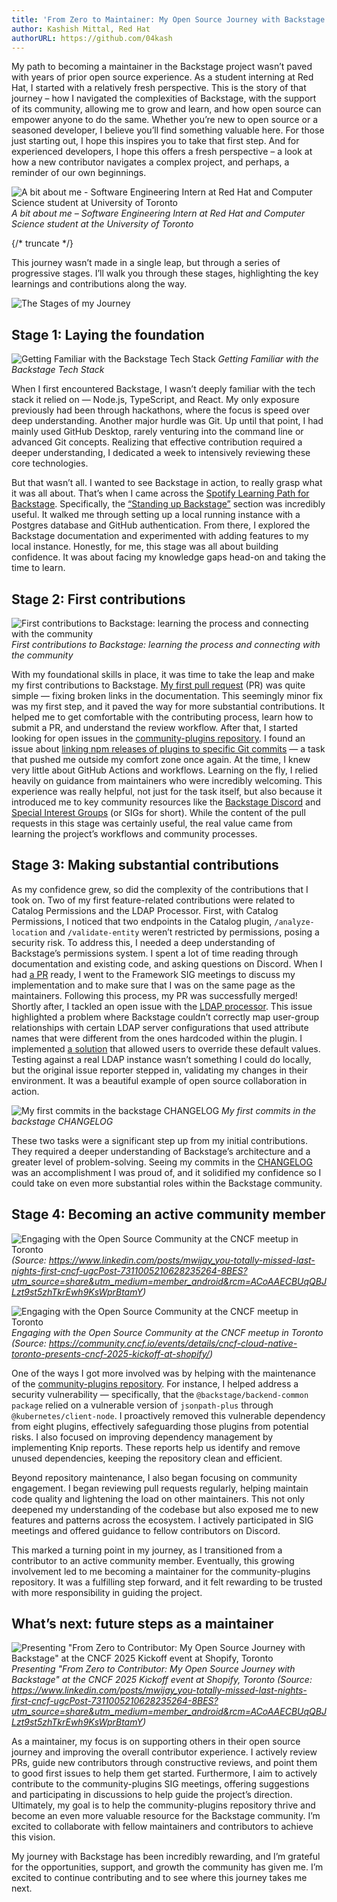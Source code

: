 ```yaml
---
title: 'From Zero to Maintainer: My Open Source Journey with Backstage'
author: Kashish Mittal, Red Hat
authorURL: https://github.com/04kash
---
```


My path to becoming a maintainer in the Backstage project wasn’t paved with years of prior open source experience. As a student interning at Red Hat, I started with a relatively fresh perspective. This is the story of that journey – how I navigated the complexities of Backstage, with the support of its community, allowing me to grow and learn, and how open source can empower anyone to do the same. Whether you’re new to open source or a seasoned developer, I believe you’ll find something valuable here. For those just starting out, I hope this inspires you to take that first step. And for experienced developers, I hope this offers a fresh perspective – a look at how a new contributor navigates a complex project, and perhaps, a reminder of our own beginnings.

![A bit about me - Software Engineering Intern at Red Hat and Computer Science student at University of Toronto
](assets/2025-05-12/about_me.png)
_A bit about me – Software Engineering Intern at Red Hat and Computer Science student at the University of Toronto_

{/* truncate */}

This journey wasn’t made in a single leap, but through a series of progressive stages. I’ll walk you through these stages, highlighting the key learnings and contributions along the way.

![The Stages of my Journey](assets/2025-05-12/stages.png)

## Stage 1: Laying the foundation

![Getting Familiar with the Backstage Tech Stack](assets/2025-05-12/tech_stack.png)
_Getting Familiar with the Backstage Tech Stack_

When I first encountered Backstage, I wasn’t deeply familiar with the tech stack it relied on — Node.js, TypeScript, and React. My only exposure previously had been through hackathons, where the focus is speed over deep understanding. Another major hurdle was Git. Up until that point, I had mainly used GitHub Desktop, rarely venturing into the command line or advanced Git concepts. Realizing that effective contribution required a deeper understanding, I dedicated a week to intensively reviewing these core technologies.

But that wasn’t all. I wanted to see Backstage in action, to really grasp what it was all about. That’s when I came across the [Spotify Learning Path for Backstage](https://backstage.spotify.com/learn/). Specifically, the [“Standing up Backstage”](https://backstage.spotify.com/learn/standing-up-backstage/) section was incredibly useful. It walked me through setting up a local running instance with a Postgres database and GitHub authentication. From there, I explored the Backstage documentation and experimented with adding features to my local instance. Honestly, for me, this stage was all about building confidence. It was about facing my knowledge gaps head-on and taking the time to learn.

## Stage 2: First contributions

![First contributions to Backstage: learning the process and connecting with the community](assets/2025-05-12/first_contributions.png)
_First contributions to Backstage: learning the process and connecting with the community_

With my foundational skills in place, it was time to take the leap and make my first contributions to Backstage. [My first pull request](https://github.com/backstage/community-plugins/pull/497) (PR) was quite simple — fixing broken links in the documentation. This seemingly minor fix was my first step, and it paved the way for more substantial contributions. It helped me to get comfortable with the contributing process, learn how to submit a PR, and understand the review workflow. After that, I started looking for open issues in the [community-plugins repository](https://github.com/backstage/community-plugins). I found an issue about [linking npm releases of plugins to specific Git commits](https://github.com/backstage/community-plugins/issues/489) — a task that pushed me outside my comfort zone once again. At the time, I knew very little about GitHub Actions and workflows. Learning on the fly, I relied heavily on guidance from maintainers who were incredibly welcoming.
This experience was really helpful, not just for the task itself, but also because it introduced me to key community resources like the [Backstage Discord](https://discord.com/invite/backstage-687207715902193673) and [Special Interest Groups](https://github.com/backstage/community/tree/main/sigs) (or SIGs for short). While the content of the pull requests in this stage was certainly useful, the real value came from learning the project’s workflows and community processes.

## Stage 3: Making substantial contributions

As my confidence grew, so did the complexity of the contributions that I took on. Two of my first feature-related contributions were related to Catalog Permissions and the LDAP Processor.
First, with Catalog Permissions, I noticed that two endpoints in the Catalog plugin, `/analyze-location` and `/validate-entity` weren’t restricted by permissions, posing a security risk. To address this, I needed a deep understanding of Backstage’s permissions system. I spent a lot of time reading through documentation and existing code, and asking questions on Discord. When I had [a PR](https://github.com/backstage/backstage/pull/25924) ready, I went to the Framework SIG meetings to discuss my implementation and to make sure that I was on the same page as the maintainers. Following this process, my PR was successfully merged!
Shortly after, I tackled an open issue with the [LDAP processor](https://github.com/backstage/backstage/issues/26225). This issue highlighted a problem where Backstage couldn’t correctly map user-group relationships with certain LDAP server configurations that used attribute names that were different from the ones hardcoded within the plugin. I implemented [a solution](https://github.com/backstage/backstage/pull/26511) that allowed users to override these default values. Testing against a real LDAP instance wasn’t something I could do locally, but the original issue reporter stepped in, validating my changes in their environment. It was a beautiful example of open source collaboration in action.

![My first commits in the backstage CHANGELOG](assets/2025-05-12/changelog.png)
_My first commits in the backstage CHANGELOG_

These two tasks were a significant step up from my initial contributions. They required a deeper understanding of Backstage’s architecture and a greater level of problem-solving. Seeing my commits in the [CHANGELOG](https://backstage.io/docs/releases/v1.31.0/#new-catalog-permissions) was an accomplishment I was proud of, and it solidified my confidence so I could take on even more substantial roles within the Backstage community.

## Stage 4: Becoming an active community member

![Engaging with the Open Source Community at the CNCF meetup in Toronto](assets/2025-05-12/cncf_1.jpeg)
_(Source: https://www.linkedin.com/posts/mwijay_you-totally-missed-last-nights-first-cncf-ugcPost-7311005210628235264-8BES?utm_source=share&utm_medium=member_android&rcm=ACoAAECBUqQBJLzt9st5zhTkrEwh9KsWprBtamY)_

![Engaging with the Open Source Community at the CNCF meetup in Toronto](assets/2025-05-12/cncf_2.png)
_Engaging with the Open Source Community at the CNCF meetup in Toronto (Source: https://community.cncf.io/events/details/cncf-cloud-native-toronto-presents-cncf-2025-kickoff-at-shopify/)_

One of the ways I got more involved was by helping with the maintenance of the [community-plugins repository](https://github.com/backstage/community-plugins). For instance, I helped address a security vulnerability — specifically, that the `@backstage/backend-common package` relied on a vulnerable version of `jsonpath-plus` through `@kubernetes/client-node`. I proactively removed this vulnerable dependency from eight plugins, effectively safeguarding those plugins from potential risks. I also focused on improving dependency management by implementing Knip reports. These reports help us identify and remove unused dependencies, keeping the repository clean and efficient.

Beyond repository maintenance, I also began focusing on community engagement. I began reviewing pull requests regularly, helping maintain code quality and lightening the load on other maintainers. This not only deepened my understanding of the codebase but also exposed me to new features and patterns across the ecosystem. I actively participated in SIG meetings and offered guidance to fellow contributors on Discord.

This marked a turning point in my journey, as I transitioned from a contributor to an active community member. Eventually, this growing involvement led to me becoming a maintainer for the community-plugins repository. It was a fulfilling step forward, and it felt rewarding to be trusted with more responsibility in guiding the project.

## What’s next: future steps as a maintainer

![Presenting "From Zero to Contributor: My Open Source Journey with Backstage" at the CNCF 2025 Kickoff event at Shopify, Toronto](assets/2025-05-12/cncf_3.jpeg)
_Presenting "From Zero to Contributor: My Open Source Journey with Backstage" at the CNCF 2025 Kickoff event at Shopify, Toronto (Source: https://www.linkedin.com/posts/mwijay_you-totally-missed-last-nights-first-cncf-ugcPost-7311005210628235264-8BES?utm_source=share&utm_medium=member_android&rcm=ACoAAECBUqQBJLzt9st5zhTkrEwh9KsWprBtamY)_

As a maintainer, my focus is on supporting others in their open source journey and improving the overall contributor experience. I actively review PRs, guide new contributors through constructive reviews, and point them to good first issues to help them get started.
Furthermore, I aim to actively contribute to the community-plugins SIG meetings, offering suggestions and participating in discussions to help guide the project’s direction.
Ultimately, my goal is to help the community-plugins repository thrive and become an even more valuable resource for the Backstage community. I’m excited to collaborate with fellow maintainers and contributors to achieve this vision.

My journey with Backstage has been incredibly rewarding, and I’m grateful for the opportunities, support, and growth the community has given me. I’m excited to continue contributing and to see where this journey takes me next.
